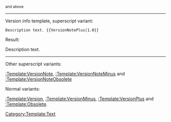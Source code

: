 <sup style="color:green;">{{{1}}} and above</sup><noinclude>

----

Version info template, superscript variant:

 <nowiki>Description text. {{VersionNotePlus|1.0}}</nowiki>

Result:

Description text. {{VersionNotePlus|1.0}}

----

Other superscript variants:

[[:Template:VersionNote]], [[:Template:VersionNoteMinus]] and [[:Template:VersionNoteObsolete]]

Normal variants:

[[:Template:Version]], [[:Template:VersionMinus]], [[:Template:VersionPlus]] and [[:Template:Obsolete]].

[[Category:Template:Text]]
</noinclude>